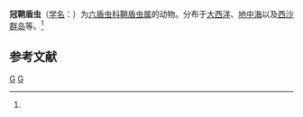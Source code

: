 {{Speciesbox
| taxon = Coleaspis coronata
| binomial_authority = ([[恩斯特·海克尔|Haeckel]], 1887)<ref name='id8935'>{{cite web| url =http://www.bioinfo.cn/db05/BjdwSpecies.php?action=view&id=8935| title =冠鞘盾虫| work =《中国动物物种编目数据库》| publisher =中国科学院微生物研究所| author =中国科学院动物研究所| accessdate =2009-04-16| deadurl =yes| archiveurl =https://web.archive.org/web/20131203122335/http://www.bioinfo.cn/db05/BjdwSpecies.php?action=view| archivedate =2013-12-03}}</ref>
}}

'''冠鞘盾虫'''（[[学名|学名]]：{{lang|la|''Coleaspis coronata''}}）为[[六盾虫科|六盾虫科]][[鞘盾虫属|鞘盾虫属]]的动物。分布于[[大西洋|大西洋]]、[[地中海|地中海]]以及[[西沙群岛|西沙群岛]]等。<ref name='id8935'/>

== 参考文献 ==
{{reflist}}

{{放射虫小作品}}
{{Taxonbar}}
[[Category:1887年描述的动物|G]]
[[Category:鞘盾虫属|G]]